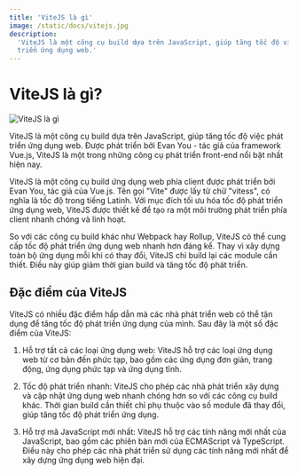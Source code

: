 ```yaml
---
title: 'ViteJS là gì'
image: /static/docs/vitejs.jpg
description:
  'ViteJS là một công cụ build dựa trên JavaScript, giúp tăng tốc độ việc phát
  triển ứng dụng web.'
---
```


# ViteJS là gì?

![ViteJS là gì](/static/docs/vitejs.jpg)

ViteJS là một công cụ build dựa trên JavaScript, giúp tăng tốc độ việc phát
triển ứng dụng web. Được phát triển bởi Evan You - tác giả của framework Vue.js,
ViteJS là một trong những công cụ phát triển front-end nổi bật nhất hiện nay.

ViteJS là một công cụ build ứng dụng web phía client được phát triển bởi Evan
You, tác giả của Vue.js. Tên gọi "Vite" được lấy từ chữ "vitess", có nghĩa là
tốc độ trong tiếng Latinh. Với mục đích tối ưu hóa tốc độ phát triển ứng dụng
web, ViteJS được thiết kế để tạo ra một môi trường phát triển phía client nhanh
chóng và linh hoạt.

So với các công cụ build khác như Webpack hay Rollup, ViteJS có thể cung cấp tốc
độ phát triển ứng dụng web nhanh hơn đáng kể. Thay vì xây dựng toàn bộ ứng dụng
mỗi khi có thay đổi, ViteJS chỉ build lại các module cần thiết. Điều này giúp
giảm thời gian build và tăng tốc độ phát triển.

## Đặc điểm của ViteJS

ViteJS có nhiều đặc điểm hấp dẫn mà các nhà phát triển web có thể tận dụng để
tăng tốc độ phát triển ứng dụng của mình. Sau đây là một số đặc điểm của ViteJS:

1. Hỗ trợ tất cả các loại ứng dụng web: ViteJS hỗ trợ các loại ứng dụng web từ
   cơ bản đến phức tạp, bao gồm các ứng dụng đơn giản, trang động, ứng dụng phức
   tạp và ứng dụng tĩnh.

2. Tốc độ phát triển nhanh: ViteJS cho phép các nhà phát triển xây dựng và cập
   nhật ứng dụng web nhanh chóng hơn so với các công cụ build khác. Thời gian
   build cần thiết chỉ phụ thuộc vào số module đã thay đổi, giúp tăng tốc độ
   phát triển ứng dụng.

3. Hỗ trợ mã JavaScript mới nhất: ViteJS hỗ trợ các tính năng mới nhất của
   JavaScript, bao gồm các phiên bản mới của ECMAScript và TypeScript. Điều này
   cho phép các nhà phát triển sử dụng các tính năng mới nhất để xây dựng ứng
   dụng web hiện đại.
